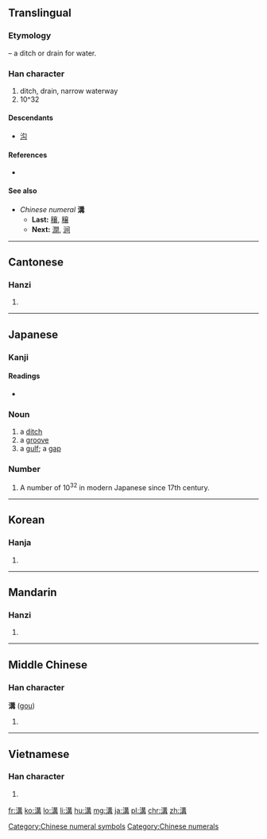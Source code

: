 {{also|沟}}
==Translingual==
{{zh-forms|s=沟}}

===Etymology===
{{Han compound|水|冓|c1=s|c2=p|alt1=氵|t1=water|ls=psc}} – a ditch or drain for water.

===Han character===
{{Han char|rn=85|rad=水|as=10|sn=13|four=3514<sub>7</sub>|canj=水廿廿月 (ETTB)}}

# ditch, drain, narrow waterway
# 10^32

====Descendants====
* [[沟]]

====References====
* {{Han ref|kx=0639.340|dkj=17944|dj=1046.220|hdz=31692.060|uh=6E9D|ud=28317|bh=B7BE|bd=47038}}

====See also====
* ''Chinese numeral'' '''溝'''
** '''Last:''' [[穰]], [[穣]]
** '''Next:''' [[澗]], [[涧]]

[[Category:Chinese numeral symbols]]
[[Category:Chinese numerals]]

----

==Cantonese==

===Hanzi===
{{yue-hanzi|jyut=kau1|y=kau1|sim=沟}}

# {{defn|lang=yue|sort=水10}}

----

==Japanese==

===Kanji===
{{ja-kanji|grade=c|rs=水10}}

====Readings====
* {{ja-readings|goon=[[く]] (ku)|kanon=[[こう]] (kō)|kun=[[みぞ]] (mizo)}}

===Noun===
{{ja-noun|みぞ}}

# a [[ditch]]
# a [[groove]]
# a [[gulf]]; a [[gap]]

===Number===
{{ja-pos|numeral symbol|こう|hidx=10^32}}

# A number of 10<sup>32</sup> in modern Japanese since 17th century.

----

==Korean==

===Hanja===
{{ko-hanja|hangeul=구|eumhun=|rv=gu|mr=ku|y=kwu}}

# {{defn|lang=ko|sort=水10}}

----

==Mandarin==

===Hanzi===
{{cmn-hanzi|sim=沟|pin=[[gǎng]] ([[gang3]]), [[gōu]] ([[gou1]]), [[kòu]] ([[kou4]])|wg=kang<sup>3</sup>, kou<sup>1</sup>, k'ou<sup>4</sup>}}

# {{defn|lang=cmn|sort=水10}}

----

==Middle Chinese==

===Han character===
'''溝''' ([[gou]])

# {{defn|lang=ltc|sort=水10}}

----

==Vietnamese==

===Han character===
{{vi-hantu|câu|rs=水10}}

# {{defn|lang=vi|sort=水10}}

[[fr:溝]]
[[ko:溝]]
[[lo:溝]]
[[li:溝]]
[[hu:溝]]
[[mg:溝]]
[[ja:溝]]
[[pl:溝]]
[[chr:溝]]
[[zh:溝]]